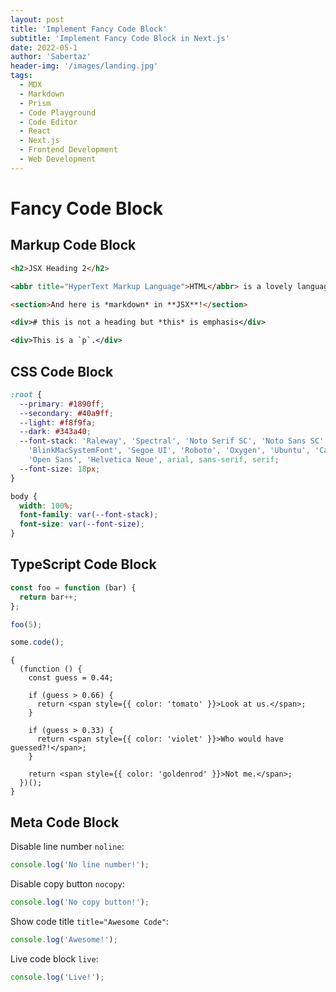 ```yaml
---
layout: post
title: 'Implement Fancy Code Block'
subtitle: 'Implement Fancy Code Block in Next.js'
date: 2022-05-1
author: 'Sabertaz'
header-img: '/images/landing.jpg'
tags:
  - MDX
  - Markdown
  - Prism
  - Code Playground
  - Code Editor
  - React
  - Next.js
  - Frontend Development
  - Web Development
---
```


# Fancy Code Block

## Markup Code Block

```html
<h2>JSX Heading 2</h2>

<abbr title="HyperText Markup Language">HTML</abbr> is a lovely language.

<section>And here is *markdown* in **JSX**!</section>
```

```xml
<div># this is not a heading but *this* is emphasis</div>

<div>This is a `p`.</div>
```

## CSS Code Block

```css
:root {
  --primary: #1890ff;
  --secondary: #40a9ff;
  --light: #f8f9fa;
  --dark: #343a40;
  --font-stack: 'Raleway', 'Spectral', 'Noto Serif SC', 'Noto Sans SC',
    'BlinkMacSystemFont', 'Segoe UI', 'Roboto', 'Oxygen', 'Ubuntu', 'Cantarell',
    'Open Sans', 'Helvetica Neue', arial, sans-serif, serif;
  --font-size: 18px;
}

body {
  width: 100%;
  font-family: var(--font-stack);
  font-size: var(--font-size);
}
```

## TypeScript Code Block

```ts
const foo = function (bar) {
  return bar++;
};

foo(5);

some.code();
```

```tsx
{
  (function () {
    const guess = 0.44;

    if (guess > 0.66) {
      return <span style={{ color: 'tomato' }}>Look at us.</span>;
    }

    if (guess > 0.33) {
      return <span style={{ color: 'violet' }}>Who would have guessed?!</span>;
    }

    return <span style={{ color: 'goldenrod' }}>Not me.</span>;
  })();
}
```

## Meta Code Block

Disable line number `noline`:

```ts noline
console.log('No line number!');
```

Disable copy button `nocopy`:

```ts nocopy
console.log('No copy button!');
```

Show code title `title="Awesome Code"`:

```ts noline nocopy title="Awesome Code"
console.log('Awesome!');
```

Live code block `live`:

```ts live title="Live Code"
console.log('Live!');
```

